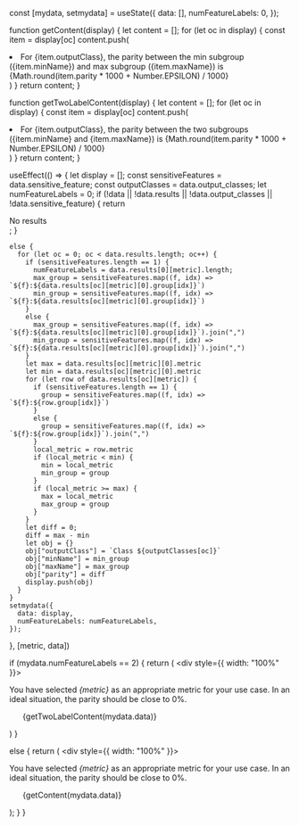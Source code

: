
  const [mydata, setmydata] = useState({
    data: [],
    numFeatureLabels: 0,
  });

  function getContent(display) {
    let content = [];
    for (let oc in display) {
      const item = display[oc]
      content.push(<li>For {item.outputClass}, the parity between the min subgroup ({item.minName}) and max subgroup ({item.maxName}) is {Math.round(item.parity * 1000 + Number.EPSILON) / 1000}</li>)
    }
    return content;
  }

  function getTwoLabelContent(display) {
    let content = [];
    for (let oc in display) {
      const item = display[oc]
      content.push(<li>For {item.outputClass}, the parity between the two subgroups ({item.minName} and {item.maxName}) is {Math.round(item.parity * 1000 + Number.EPSILON) / 1000}</li>)
    }
    return content;
  }

  useEffect(() => {
    let display = [];
    const sensitiveFeatures = data.sensitive_feature;
    const outputClasses = data.output_classes;
    let numFeatureLabels = 0;
    if (!data || !data.results || !data.output_classes || !data.sensitive_feature) {
      return <div>No results</div>;
    }

    else {
      for (let oc = 0; oc < data.results.length; oc++) {
        if (sensitiveFeatures.length == 1) {
          numFeatureLabels = data.results[0][metric].length;
          max_group = sensitiveFeatures.map((f, idx) => `${f}:${data.results[oc][metric][0].group[idx]}`)
          min_group = sensitiveFeatures.map((f, idx) => `${f}:${data.results[oc][metric][0].group[idx]}`)
        }
        else {
          max_group = sensitiveFeatures.map((f, idx) => `${f}:${data.results[oc][metric][0].group[idx]}`).join(",")
          min_group = sensitiveFeatures.map((f, idx) => `${f}:${data.results[oc][metric][0].group[idx]}`).join(",")
        }
        let max = data.results[oc][metric][0].metric
        let min = data.results[oc][metric][0].metric
        for (let row of data.results[oc][metric]) {
          if (sensitiveFeatures.length == 1) {
            group = sensitiveFeatures.map((f, idx) => `${f}:${row.group[idx]}`)
          }
          else {
            group = sensitiveFeatures.map((f, idx) => `${f}:${row.group[idx]}`).join(",")
          }
          local_metric = row.metric
          if (local_metric < min) {
            min = local_metric
            min_group = group
          }
          if (local_metric >= max) {
            max = local_metric
            max_group = group
          }
        }
        let diff = 0;
        diff = max - min
        let obj = {}
        obj["outputClass"] = `Class ${outputClasses[oc]}`
        obj["minName"] = min_group
        obj["maxName"] = max_group
        obj["parity"] = diff
        display.push(obj)
      }
    }
    setmydata({
      data: display,
      numFeatureLabels: numFeatureLabels,
    });
  }, [metric, data])

  if (mydata.numFeatureLabels == 2) {
    return (
      <div style={{ width: "100%" }}>
        <p>You have selected <i>{metric}</i> as an appropriate metric for your use case. In an ideal situation, the parity should be close to 0%.</p>
        <ul>{getTwoLabelContent(mydata.data)}</ul>
      </div>
    )
  }

  else {
    return (
      <div style={{ width: "100%" }}>
        <p>You have selected <i>{metric}</i> as an appropriate metric for your use case. In an ideal situation, the parity should be close to 0%.</p>
        <ul>{getContent(mydata.data)}</ul>
      </div>
    );
  }
}



